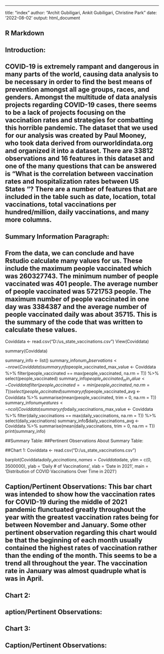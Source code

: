 ---
title: "index"
author: "Archit Gubiligari, Ankit Gubiligari, Christine Park"
date: '2022-08-02'
output: html_document

## R Markdown
## Introduction:
## COVID-19 is extremely rampant and dangerous in many parts of the world, causing data analysis to be necessary in order to find the best means of prevention amongst all age groups, races, and genders. Amongst the multitude of data analysis projects regarding COVID-19 cases, there seems to be a lack of projects focusing on the vaccination rates and strategies for combatting this horrible pandemic. The dataset that we used for our analysis was created by Paul Mooney, who took data derived from ourworldindata.org and organized it into a dataset. There are 33812 observations and 16 features in this dataset and one of the many questions that can be answered is “What is the correlation between vaccination rates and hospitalization rates between US States “? There are a number of features that are included in the table such as date, location, total vaccinations, total vaccinations per hundred/million, daily vaccinations, and many more columns.


## Summary Information Paragraph:
## From the data, we can conclude and have Rstudio calculate many values for us. These include the maximum people vaccinated which was 260327743. The minimum number of people vaccinated was 401 people. The average number of people vaccinated was 5721753 people. The maximum number of people vaccinated in one day was 3384387 and the average number of people vaccinated daily was about 35715. This is the summary of the code that was written to calculate these values.

Coviddata <- read.csv("D:/us_state_vaccinations.csv")
View(Coviddata)

summary(Coviddata)

summary_info <- list()
summary_info$num_observations <- nrow(Coviddata)
summary_info$people_vaccinated_max_value <- Coviddata %>%
  filter(people_vaccinated == max(people_vaccinated, na.rm = T)) %>%
  select(people_vaccinated)
summary_info$people_vaccinated_min_value <- Coviddata %>%
  filter(people_vaccinated == min(people_vaccinated, na.rm = T)) %>%
  select(people_vaccinated)
summary_info$people_vaccinated_avg <- Coviddata %>%
  summarise(mean(people_vaccinated, trim = 0, na.rm = T))
summary_info$num_features <-ncol(Coviddata)
summary_info$daily_vaccinations_max_value <- Coviddata %>%
  filter(daily_vaccinations == max(daily_vaccinations, na.rm = T)) %>%
  select(daily_vaccinations)
summary_info$daily_vaccinations_avg <- Coviddata %>%
  summarise(mean(daily_vaccinations, trim = 0, na.rm = T))
print(summary_info)

##Summary Table:
##Pertinent Observations About Summary Table:
  
##Chart 1:
Coviddata <- read.csv("D:/us_state_vaccinations.csv")

barplot(Coviddata$daily_vaccinations, names = Coviddata$date, ylim = c(0, 3500000), ylab = 'Daily # of Vaccinations', xlab = 'Date in 2021', main = 'Distribution of COVID Vaccinations Over Time in 2021')

## Caption/Pertinent Observations: This bar chart was intended to show how the vaccination rates for COVID-19 during the middle of 2021 pandemic flunctuated greatly throughout the year with the greatest vaccination rates being for between November and January. Some other pertinent observation regarding this chart would be that the beginning of each month usually contained the highest rates of vaccination rather than the ending of the month. This seems to be a trend all throughout the year. The vaccination rate in January was almost quadruple what is was in April.

## Chart 2:
  
## aption/Pertinent Observations:
 
 
## Chart 3:
  
## Caption/Pertinent Observations:
  
 